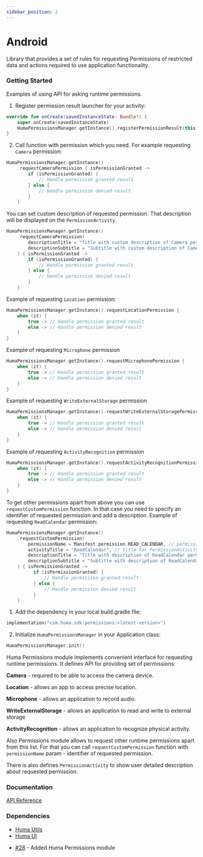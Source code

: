 ```yaml
---
sidebar_position: 2
---
```




# Android
Library that provides a set of rules for requesting Permissions of restricted data and actions required to use application functionality.

### Getting Started
<Tabs>
<TabItem value="example" label="Example" default>

Examples of using API for asking runtime permissions.  

1. Register permission result launcher for your activity:

```kotlin
override fun onCreate(savedInstanceState: Bundle?) {
    super.onCreate(savedInstanceState)
    HumaPermissionsManager.getInstance().registerPermissionResult(this)
}
```

2. Call function with permission which you need. For example requesting `Camera` permission:

```kotlin
HumaPermissionsManager.getInstance()
    .requestCameraPermission { isPermissionGranted ->      
        if (isPermissionGranted) {
            // Handle permission granted result
        } else {
            // Handle permission denied result
        }
    }
```

You can set custom description of requested permission. That description will be displayed on the `PermissionActivity`.

```kotlin
HumaPermissionsManager.getInstance()
    .requestCameraPermission(
        descriptionTitle = "Title with custom description of Camera permission",
        descriptionSubtitle = "Subtitle with custom description of Camera permission"
    ) { isPermissionGranted ->      
        if (isPermissionGranted) {
            // Handle permission granted result
        } else {
            // Handle permission denied result
        }
    }
```

Example of requesting `Location` permission: 

```kotlin
HumaPermissionsManager.getInstance().requestLocationPermission {
    when (it) {
        true -> // Handle permission granted result
        else -> // Handle permission denied result
    }
}
```

Example of requesting `Microphone` permission

```kotlin
HumaPermissionsManager.getInstance().requestMicrophonePermission {
    when (it) {
        true -> // Handle permission granted result
        else -> // Handle permission denied result
    }
}
```

Example of requesting `WriteExternalStorage` permission

```kotlin
HumaPermissionsManager.getInstance().requestWriteExternalStoragePermission {
    when (it) {
        true -> // Handle permission granted result
        else -> // Handle permission denied result
    }
}
```

Example of requesting `ActivityRecognition` permission

```kotlin
HumaPermissionsManager.getInstance().requestActivityRecognitionPermission {
    when (it) {
        true -> // Handle permission granted result
        else -> // Handle permission denied result
    }
}
```

To get other permissions apart from above you can use `requestCustomPermission` function. In that case you need to specify an identifier of requested permission and add a description. Example of requesting `ReadCalendar` permission:

```kotlin
HumaPermissionsManager.getInstance()
    .requestCustomPermission(
        permissionName = Manifest.permission.READ_CALENDAR, // permission identifier
        activityTitle = "ReadCalendar", // title for PermissionActivity
        descriptionTitle = "Title with description of ReadCalendar permission",
        descriptionSubtitle = "Subtitle with description of ReadCalendar permission"
    ) { isPermissionGranted ->
          if (isPermissionGranted) {
              // Handle permission granted result
          } else {
              // Handle permission denied result
          }
    }
```

</TabItem>
<TabItem value="installing" label="Installing">

1. Add the dependency in your local build.gradle file:

```kotlin
implementation("com.huma.sdk:permissions:<latest-version>")
```

2. Initialize `HumaPermissionsManager` in your Application class:

```kotlin
HumaPermissionsManager.init()
```

</TabItem>
<TabItem value="readme" label="Readme" default>

Huma Permissions module implements convenient interface for requesting runtime permissions.
It defines API for providing set of permissions:

  **Camera** - required to be able to access the camera device.

  **Location** - allows an app to access precise location.

  **Microphone** - allows an application to record audio.

  **WriteExternalStorage** - allows an application to read and write to external storage

  **ActivityRecognition** - allows an application to recognize physical activity.

Also Permissions module allows to request other runtime permissions apart from this list. 
For that you can call `requestCustomPermission` function with `permissionName` param - identifier of requested permission.  

There is also defines `PermissionActivity` to show user detailed description about requested permission.

### Documentation
[API Reference](https://github.com/huma-engineering/huma-android-sdk/releases)

### Dependencies
- [Huma Utils](../Utilites/Android.mdx)
- [Huma UI](../UI/Android.mdx)

</TabItem>
<TabItem value="changelog" label="Changelog">

- [#28](https://github.com/huma-engineering/huma-android-sdk/pull/28) - Added Huma Permissions module
  
</TabItem>
</Tabs>
